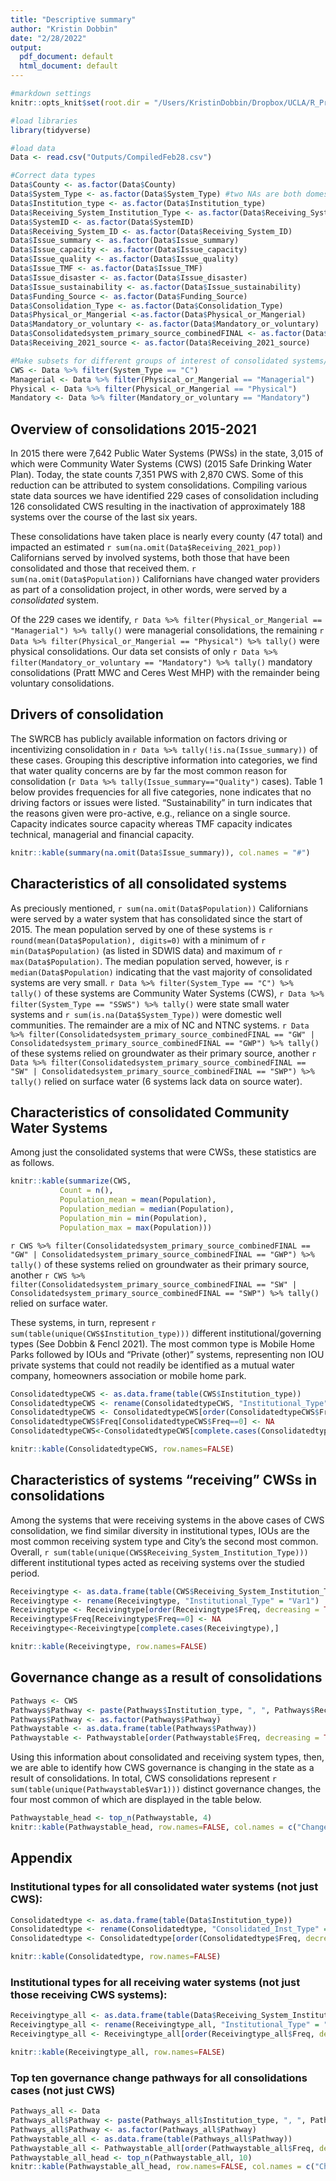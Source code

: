 ```yaml
---
title: "Descriptive summary"
author: "Kristin Dobbin"
date: "2/28/2022"
output:
  pdf_document: default
  html_document: default
---
```


```r
#markdown settings
knitr::opts_knit$set(root.dir = "/Users/KristinDobbin/Dropbox/UCLA/R_Projects_UCLA/Consolidations", warning=FALSE, message=FALSE, include=FALSE)

```

```r
#load libraries
library(tidyverse)

#load data
Data <- read.csv("Outputs/CompiledFeb28.csv")

#Correct data types
Data$County <- as.factor(Data$County)
Data$System_Type <- as.factor(Data$System_Type) #two NAs are both domestic well communities
Data$Institution_type <- as.factor(Data$Institution_type)
Data$Receiving_System_Institution_Type <- as.factor(Data$Receiving_System_Institution_Type)
Data$SystemID <- as.factor(Data$SystemID)
Data$Receiving_System_ID <- as.factor(Data$Receiving_System_ID)
Data$Issue_summary <- as.factor(Data$Issue_summary)
Data$Issue_capacity <- as.factor(Data$Issue_capacity)
Data$Issue_quality <- as.factor(Data$Issue_quality)
Data$Issue_TMF <- as.factor(Data$Issue_TMF)
Data$Issue_disaster <- as.factor(Data$Issue_disaster)
Data$Issue_sustainability <- as.factor(Data$Issue_sustainability)
Data$Funding_Source <- as.factor(Data$Funding_Source)
Data$Consolidation_Type <- as.factor(Data$Consolidation_Type)
Data$Physical_or_Mangerial <-as.factor(Data$Physical_or_Mangerial)
Data$Mandatory_or_voluntary <- as.factor(Data$Mandatory_or_voluntary)
Data$Consolidatedsystem_primary_source_combinedFINAL <- as.factor(Data$Consolidatedsystem_primary_source_combinedFINAL)
Data$Receiving_2021_source <- as.factor(Data$Receiving_2021_source)

#Make subsets for different groups of interest of consolidated systems/types
CWS <- Data %>% filter(System_Type == "C")
Managerial <- Data %>% filter(Physical_or_Mangerial == "Managerial")
Physical <- Data %>% filter(Physical_or_Mangerial == "Physical")
Mandatory <- Data %>% filter(Mandatory_or_voluntary == "Mandatory")
```

## Overview of consolidations 2015-2021

In 2015 there were 7,642 Public Water Systems (PWSs) in the state, 3,015 of which were Community Water Systems (CWS) (2015 Safe Drinking Water Plan). Today, the state counts 7,351 PWS with 2,870 CWS. Some of this reduction can be attributed to system consolidations. Compiling various state data sources we have identified 229 cases of consolidation including 126 consolidated CWS resulting in the inactivation of approximately 188 systems over the course of the last six years.  

These consolidations have taken place is nearly every county (47 total) and impacted an estimated `r sum(na.omit(Data$Receiving_2021_pop))` Californians served by involved systems, both those that have been consolidated and those that received them. `r sum(na.omit(Data$Population))` Californians have changed water providers as part of a consolidation project, in other words, were served by a *consolidated* system. 

Of the 229 cases we identify, `r Data %>% filter(Physical_or_Mangerial == "Managerial") %>% tally()` were managerial consolidations, the remaining `r Data %>% filter(Physical_or_Mangerial == "Physical") %>% tally()` were physical consolidations. Our data set consists of only `r Data %>% filter(Mandatory_or_voluntary == "Mandatory") %>% tally()` mandatory consolidations (Pratt MWC and Ceres West MHP) with the remainder being voluntary consolidations.  

## Drivers of consolidation

The SWRCB has publicly available information on factors driving or incentivizing consolidation in `r Data %>% tally(!is.na(Issue_summary))` of these cases. Grouping this descriptive information into categories, we find that water quality concerns are by far the most common reason for consolidation (`r Data %>% tally(Issue_summary=="Quality")` cases). Table 1 below provides frequencies for all five categories, none indicates that no driving factors or issues were listed. "Sustainability" in turn indicates that the reasons given were pro-active, e.g., reliance on a single source. Capacity indicates source capacity whereas TMF capacity indicates technical, managerial and financial capacity.

```r
knitr::kable(summary(na.omit(Data$Issue_summary)), col.names = "#")
```

## Characteristics of all consolidated systems

As preciously mentioned, `r sum(na.omit(Data$Population))` Californians were served by a water system that has consolidated since the start of 2015. The mean population served by one of these systems is `r round(mean(Data$Population), digits=0)` with a minimum of `r min(Data$Population)` (as listed in SDWIS data) and maximum of `r max(Data$Population)`. The median population served,  however, is `r median(Data$Population)` indicating that the vast majority of consolidated systems are very small. `r Data %>% filter(System_Type == "C") %>% tally()` of these systems are Community Water Systems (CWS), `r Data %>% filter(System_Type == "SSWS") %>% tally()` were state small water systems and `r sum(is.na(Data$System_Type))` were domestic well communities. The remainder are a mix of NC and NTNC systems. `r Data %>% filter(Consolidatedsystem_primary_source_combinedFINAL == "GW" | Consolidatedsystem_primary_source_combinedFINAL == "GWP") %>% tally()` of these systems relied on groundwater as their primary source, another `r Data %>% filter(Consolidatedsystem_primary_source_combinedFINAL == "SW" | Consolidatedsystem_primary_source_combinedFINAL == "SWP") %>% tally()` relied on surface water (6 systems lack data on source water). 

## Characteristics of consolidated Community Water Systems

Among just the consolidated systems that were CWSs, these statistics are as follows. 

```r
knitr::kable(summarize(CWS,
           Count = n(),
           Population_mean = mean(Population),
           Population_median = median(Population),
           Population_min = min(Population),
           Population_max = max(Population)))
```

`r CWS %>% filter(Consolidatedsystem_primary_source_combinedFINAL == "GW" | Consolidatedsystem_primary_source_combinedFINAL == "GWP") %>% tally()` of these systems relied on groundwater as their primary source, another `r CWS %>% filter(Consolidatedsystem_primary_source_combinedFINAL == "SW" | Consolidatedsystem_primary_source_combinedFINAL == "SWP") %>% tally()` relied on surface water.   

These systems, in turn, represent `r sum(table(unique(CWS$Institution_type)))` different institutional/governing types (See Dobbin & Fencl 2021). The most common type is Mobile Home Parks followed by IOUs and "Private (other)" systems, representing non IOU private systems that could not readily be identified as a mutual water company, homeowners association or mobile home park.

```r
ConsolidatedtypeCWS <- as.data.frame(table(CWS$Institution_type))
ConsolidatedtypeCWS <- rename(ConsolidatedtypeCWS, "Institutional_Type" = "Var1")
ConsolidatedtypeCWS <- ConsolidatedtypeCWS[order(ConsolidatedtypeCWS$Freq, decreasing = TRUE),] 
ConsolidatedtypeCWS$Freq[ConsolidatedtypeCWS$Freq==0] <- NA
ConsolidatedtypeCWS<-ConsolidatedtypeCWS[complete.cases(ConsolidatedtypeCWS),]

knitr::kable(ConsolidatedtypeCWS, row.names=FALSE)
```

## Characteristics of systems "receiving" CWSs in consolidations

Among the systems that were receiving systems in the above cases of CWS consolidation, we find similar diversity in institutional types, IOUs are the most common receiving system type and City's the second most common. Overall, `r sum(table(unique(CWS$Receiving_System_Institution_Type)))` different institutional types acted as receiving systems over the studied period. 

```r
Receivingtype <- as.data.frame(table(CWS$Receiving_System_Institution_Type))
Receivingtype <- rename(Receivingtype, "Institutional_Type" = "Var1")
Receivingtype <- Receivingtype[order(Receivingtype$Freq, decreasing = TRUE),] 
Receivingtype$Freq[Receivingtype$Freq==0] <- NA
Receivingtype<-Receivingtype[complete.cases(Receivingtype),]

knitr::kable(Receivingtype, row.names=FALSE)
```

## Governance change as a result of consolidations

```r
Pathways <- CWS
Pathways$Pathway <- paste(Pathways$Institution_type, ", ", Pathways$Receiving_System_Institution_Type)
Pathways$Pathway <- as.factor(Pathways$Pathway)
Pathwaystable <- as.data.frame(table(Pathways$Pathway))
Pathwaystable <- Pathwaystable[order(Pathwaystable$Freq, decreasing = TRUE),]
```

Using this information about consolidated and receiving system types, then, we are able to identify how CWS governance is changing in the state as a result of consolidations. In total, CWS consolidations represent `r sum(table(unique(Pathwaystable$Var1)))` distinct governance changes, the four most common of which are displayed in the table below. 

```r
Pathwaystable_head <- top_n(Pathwaystable, 4)
knitr::kable(Pathwaystable_head, row.names=FALSE, col.names = c("Change from, to", "#"))
```

## Appendix

### Institutional types for all consolidated water systems (not just CWS):

```r
Consolidatedtype <- as.data.frame(table(Data$Institution_type))
Consolidatedtype <- rename(Consolidatedtype, "Consolidated_Inst_Type" = "Var1")
Consolidatedtype <- Consolidatedtype[order(Consolidatedtype$Freq, decreasing = TRUE),] 

knitr::kable(Consolidatedtype, row.names=FALSE)
```

### Institutional types for all receiving water systems (not just those receiving CWS systems):

```r
Receivingtype_all <- as.data.frame(table(Data$Receiving_System_Institution_Type))
Receivingtype_all <- rename(Receivingtype_all, "Institutional_Type" = "Var1")
Receivingtype_all <- Receivingtype_all[order(Receivingtype_all$Freq, decreasing = TRUE),] 

knitr::kable(Receivingtype_all, row.names=FALSE)
```

### Top ten governance change pathways for all consolidations cases (not just CWS)

```r
Pathways_all <- Data
Pathways_all$Pathway <- paste(Pathways_all$Institution_type, ", ", Pathways_all$Receiving_System_Institution_Type)
Pathways_all$Pathway <- as.factor(Pathways_all$Pathway)
Pathwaystable_all <- as.data.frame(table(Pathways_all$Pathway))
Pathwaystable_all <- Pathwaystable_all[order(Pathwaystable_all$Freq, decreasing = TRUE),]
Pathwaystable_all_head <- top_n(Pathwaystable_all, 10)
knitr::kable(Pathwaystable_all_head, row.names=FALSE, col.names = c("Change from, to", "#"))
```

